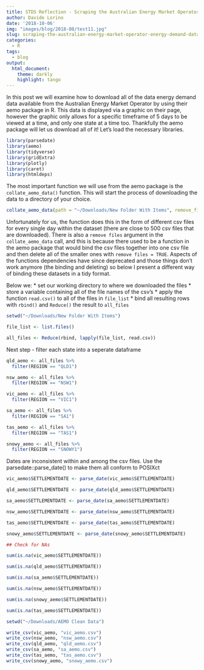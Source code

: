```yaml
---
title: STDS Reflection - Scraping the Australian Energy Market Operator 'Energy Demand' Data
author: Davide Lorino
date: '2018-10-06'
img: "images/blog/2018-08/test11.jpg"
slug: scraping-the-australian-energy-market-operator-energy-demand-data
categories:
  - R
tags:
  - blog
output:
  html_document:
    theme: darkly
    highlight: tango
---
```


In this post we will examine how to download all of the data energy demand data available from the Australian Energy Market Operator by using their aemo package in R. This data is displayed via a graphic on their page, however the graphic only allows for a specific timeframe of 5 days to be viewed at a time, and only one state at a time too. Thankfully the aemo package will let us download all of it! Let's load the necessary libraries. 

```r
library(parsedate)
library(aemo)
library(tidyverse)
library(gridExtra)
library(plotly)
library(caret)
library(htmldeps)
```

The most important function we will use from the aemo package is the ```collate_aemo_data()``` function. This will start the process of downloading the data to a directory of your choice. 

```r
collate_aemo_data(path = "~/Downloads/New Folder With Items", remove_files = FALSE)
```

Unfortunately for us, the function does this in the form of different csv files for every single day within the dataset (there are close to 500 csv files that are downloaded). There is also a ```remove files``` argument in the ```collate_aemo_data``` call, and this is because there used to be a function in the aemo package that would bind the csv files together into one csv file and then delete all of the smaller ones with ```remove files = TRUE```. Aspects of the functions dependencies have since deprecated and those things don't work anymore (the binding and deleting) so below I present a different way of binding these datasets in a tidy format.  

Below we: 
* set our working directory to where we downloaded the files
* store a variable containing all of the file names of the csv's
* apply the function ```read.csv()``` to all of the files in ```file_list``` 
* bind all resulting rows with ```rbind()``` and ```Reduce()``` the result to ```all_files``` 

```r
setwd("~/Downloads/New Folder With Items")

file_list <- list.files()

all_files <- Reduce(rbind, lapply(file_list, read.csv))
```

Next step - filter each state into a seperate dataframe

```r
qld_aemo <- all_files %>%
  filter(REGION == "QLD1")

nsw_aemo <- all_files %>%
  filter(REGION == "NSW1")

vic_aemo <- all_files %>%
  filter(REGION == "VIC1")

sa_aemo <- all_files %>%
  filter(REGION == "SA1")

tas_aemo <- all_files %>%
  filter(REGION == "TAS1")

snowy_aemo <- all_files %>%
  filter(REGION == "SNOWY1")
```

Dates are inconsistent within and among the csv files. Use the parsedate::parse_date() to make them all conform to POSIXct

```r
vic_aemo$SETTLEMENTDATE <- parse_date(vic_aemo$SETTLEMENTDATE)

qld_aemo$SETTLEMENTDATE <- parse_date(qld_aemo$SETTLEMENTDATE)

sa_aemo$SETTLEMENTDATE <- parse_date(sa_aemo$SETTLEMENTDATE)

nsw_aemo$SETTLEMENTDATE <- parse_date(nsw_aemo$SETTLEMENTDATE)

tas_aemo$SETTLEMENTDATE <- parse_date(tas_aemo$SETTLEMENTDATE)

snowy_aemo$SETTLEMENTDATE <- parse_date(snowy_aemo$SETTLEMENTDATE)

## Check for NAs 

sum(is.na(vic_aemo$SETTLEMENTDATE))

sum(is.na(qld_aemo$SETTLEMENTDATE))

sum(is.na(sa_aemo$SETTLEMENTDATE))

sum(is.na(nsw_aemo$SETTLEMENTDATE))

sum(is.na(snowy_aemo$SETTLEMENTDATE))

sum(is.na(tas_aemo$SETTLEMENTDATE))
```
```r
setwd("~/Downloads/AEMO Clean Data")

write_csv(vic_aemo, "vic_aemo.csv")
write_csv(nsw_aemo, "nsw_aemo.csv")
write_csv(qld_aemo, "qld_aemo.csv")
write_csv(sa_aemo, "sa_aemo.csv")
write_csv(tas_aemo, "tas_aemo.csv")
write_csv(snowy_aemo, "snowy_aemo.csv")
```

